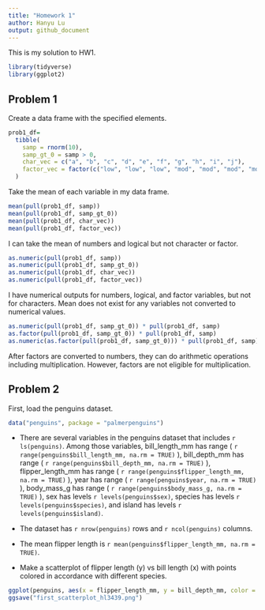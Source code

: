```yaml
---
title: "Homework 1"
author: Hanyu Lu
output: github_document
---
```


This is my solution to HW1.

```r
library(tidyverse)
library(ggplot2)
```


## Problem 1

Create a data frame with the specified elements.

```r
prob1_df=
  tibble(
    samp = rnorm(10),
    samp_gt_0 = samp > 0,
    char_vec = c("a", "b", "c", "d", "e", "f", "g", "h", "i", "j"),
    factor_vec = factor(c("low", "low", "low", "mod", "mod", "mod", "mod", "high", "high", "high"))
  )
```

Take the mean of each variable in my data frame.

```r
mean(pull(prob1_df, samp))
mean(pull(prob1_df, samp_gt_0))
mean(pull(prob1_df, char_vec))
mean(pull(prob1_df, factor_vec))
```

I can take the mean of numbers and logical but not character or factor.

```r
as.numeric(pull(prob1_df, samp))
as.numeric(pull(prob1_df, samp_gt_0))
as.numeric(pull(prob1_df, char_vec))
as.numeric(pull(prob1_df, factor_vec))
```

I have numerical outputs for numbers, logical, and factor variables, but not for characters.
Mean does not exist for any variables not converted to numerical values.

```r
as.numeric(pull(prob1_df, samp_gt_0)) * pull(prob1_df, samp)
as.factor(pull(prob1_df, samp_gt_0)) * pull(prob1_df, samp)
as.numeric(as.factor(pull(prob1_df, samp_gt_0))) * pull(prob1_df, samp)
```

After factors are converted to numbers, they can do arithmetic operations including multiplication.  However, factors are not eligible for multiplication.

## Problem 2

First, load the penguins dataset.

```r
data("penguins", package = "palmerpenguins")
```

* There are several variables in the penguins dataset that includes `r ls(penguins)`.
Among those variables, bill_length_mm has range ( `r range(penguins$bill_length_mm, na.rm = TRUE)` ), bill_depth_mm has range ( `r range(penguins$bill_depth_mm, na.rm = TRUE)` ), flipper_length_mm has range ( `r range(penguins$flipper_length_mm, na.rm = TRUE)` ), year has range ( `r range(penguins$year, na.rm = TRUE)` ), body_mass_g has range ( `r range(penguins$body_mass_g, na.rm = TRUE)` ), sex has levels `r levels(penguins$sex)`, species has levels `r levels(penguins$species)`, and island has levels `r levels(penguins$island)`.

* The dataset has `r nrow(penguins)` rows and `r ncol(penguins)` columns.

* The mean flipper length is `r mean(penguins$flipper_length_mm, na.rm = TRUE)`.

* Make a scatterplot of flipper length (y) vs bill length (x) with points colored in accordance with different species.

```r
ggplot(penguins, aes(x = flipper_length_mm, y = bill_depth_mm, color = species)) + geom_point()
ggsave("first_scatterplot_hl3439.png")
```

